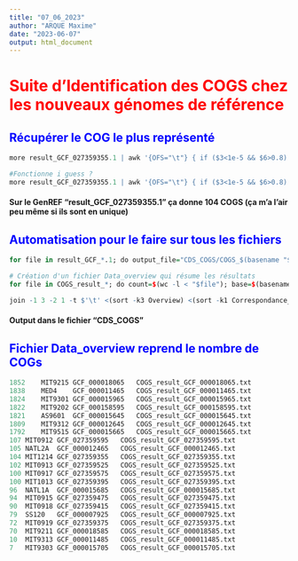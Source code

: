 ```yaml
---
title: "07_06_2023"
author: "ARQUE Maxime"
date: "2023-06-07"
output: html_document
---
```


# <span style="color:red"> Suite d'Identification des COGS chez les nouveaux génomes de référence </span>

## <span style="color:blue"> Récupérer le COG le plus représenté  </span>

```r
more result_GCF_027359355.1 | awk '{OFS="\t"} { if ($3<1e-5 && $6>0.8) { ratio = ($7 <= $8) ? $9/$7 : $9/$8; if (ratio > 0.75) { print $1,$2,$3,$6,ratio }}}' | cut -d "|" -f1 | sort -k1 | uniq -c

#Fonctionne i guess ?
more result_GCF_027359355.1 | awk '{OFS="\t"} { if ($3<1e-5 && $6>0.8) { ratio = ($7 <= $8) ? $9/$7 : $9/$8; if (ratio > 0.75) { print $1,$2,$3,$6,ratio }}}' | cut -d "|" -f1 | sort -k1 | uniq -c | awk '{count[$2]++; if (count[$2] > maxCount[$2]) {maxCount[$2] = count[$2]; maxValue[$2] = $3}} END {for (key in maxCount) print key, maxValue[key]}'
```

#### Sur le GenREF "result_GCF_027359355.1" ça donne 104 COGS (ça m'a l'air peu même si ils sont en unique)


## <span style="color:blue"> Automatisation pour le faire sur tous les fichiers  </span>

```r

for file in result_GCF_*.1; do output_file="CDS_COGS/COGS_$(basename "$file" | cut -d'.' -f1).txt"; awk '{OFS="\t"} { if ($3<1e-5 && $6>0.8) { ratio = ($7 <= $8) ? $9/$7 : $9/$8; if (ratio > 0.75) { print $1,$2,$3,$6,ratio }}}' "$file" | cut -d "|" -f1 | sort -k1 | uniq -c | awk '{count[$2]++; if (count[$2] > maxCount[$2]) {maxCount[$2] = count[$2]; maxValue[$2] = $3}} END {for (key in maxCount) print key, maxValue[key]}' > "$output_file"; done

# Création d'un fichier Data_overview qui résume les résultats
for file in COGS_result_*; do count=$(wc -l < "$file"); base=$(basename "$file" .txt); echo -e "$count\t$file\tGCF_$(echo "$base" | awk -F '_' '{print $4}')"; done | sort -k1 -n -r > Overview

join -1 3 -2 1 -t $'\t' <(sort -k3 Overview) <(sort -k1 Correspondance_RefSeq_Strain) | sort -k2 -n -r | awk '{OFS="\t"} {print $2,$4,$1,$3}'> Data_overview

```

#### Output dans le fichier "CDS_COGS"

## <span style="color:blue"> Fichier Data_overview reprend le nombre de COGs  </span>

```r

1852	MIT9215	GCF_000018065	COGS_result_GCF_000018065.txt
1838	MED4	GCF_000011465	COGS_result_GCF_000011465.txt
1824	MIT9301	GCF_000015965	COGS_result_GCF_000015965.txt
1822	MIT9202	GCF_000158595	COGS_result_GCF_000158595.txt
1821	AS9601	GCF_000015645	COGS_result_GCF_000015645.txt
1809	MIT9312	GCF_000012645	COGS_result_GCF_000012645.txt
1792	MIT9515	GCF_000015665	COGS_result_GCF_000015665.txt
107	MIT0912	GCF_027359595	COGS_result_GCF_027359595.txt
105	NATL2A	GCF_000012465	COGS_result_GCF_000012465.txt
104	MIT1214	GCF_027359355	COGS_result_GCF_027359355.txt
102	MIT0913	GCF_027359525	COGS_result_GCF_027359525.txt
100	MIT0917	GCF_027359575	COGS_result_GCF_027359575.txt
100	MIT1013	GCF_027359395	COGS_result_GCF_027359395.txt
96	NATL1A	GCF_000015685	COGS_result_GCF_000015685.txt
94	MIT0915	GCF_027359475	COGS_result_GCF_027359475.txt
90	MIT0918	GCF_027359415	COGS_result_GCF_027359415.txt
79	SS120	GCF_000007925	COGS_result_GCF_000007925.txt
72	MIT0919	GCF_027359375	COGS_result_GCF_027359375.txt
70	MIT9211	GCF_000018585	COGS_result_GCF_000018585.txt
10	MIT9313	GCF_000011485	COGS_result_GCF_000011485.txt
7	MIT9303	GCF_000015705	COGS_result_GCF_000015705.txt

```









